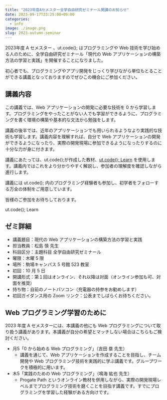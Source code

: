 ```yaml
---
title: "2023年度Aセメスター全学自由研究ゼミナール開講のお知らせ"
date: 2023-09-17T23:25:00+09:00
categories:
  - info
image: ./image.png
slug: 2023-autumn-seminar
---
```



2023年度 A セメスター 、ut.code(); はプログラミングや Web 技術を学び始める人のために、全学自由研究ゼミナール「現代の Web アプリケーションの構築方法の学習と実践」を開催することになりました。

初心者でも、プログラミングやアプリ開発をじっくり学びながら単位もとることができる講義となっておりますのでぜひこの機会にご参加ください。

## 講義内容

この講義では、Web アプリケーションの開発に必要な技術を 0 から学習します。プログラミングをやったことがない人でも学習ができるように、プログラミングを書く環境の構築や基本的な文法から勉強をします。

講義の後半では、近年のアプリケーションでも用いられるようなより実践的な技術も学習します。講義内容を理解すれば、自分で Web アプリケーションの開発ができるようになったり、実際の開発現場に参加できるようになったりするのに十分な力が身に付きます。

講義にあたっては、ut.code();が作成した教材、[ut.code(); Learn](https://learn.utcode.net/) を使用します。講義内ではこれをより分かりやすく解説し、参加者の理解度を確認しながら進行します。

講義には ut.code(); 内のプログラミング経験者も参加し、初学者をフォローする万全の体制をご用意しています。

皆様のご参加をお待ちしております。

<ActionButton to="https://learn.utcode.net/">ut.code(); Learn</ActionButton>

## ゼミ詳細

- 講義題目：現代の Web アプリケーションの構築方法の学習と実践
- 担当教員：松島 慎 先生
- 科目区分：主題科目 全学自由研究ゼミナール
- 曜限：木曜 5 限
- 場所：駒場キャンパス 5 号館 523 教室
- 初回：10 月 5 日
- 開講形式：第１回はオンライン、それ以降は対面（オンライン参加も可、対面を推奨）
- 持ち物：自前のノートパソコン（充電器の持参をお勧めします）
- 初回ガイダンス用の Zoom リンク：公表までしばらくお待ちください。

## Web プログラミング学習のために

2023 年度 A セメスターには、本講義の他にも Web プログラミングについて取り扱う講義があります。本講義が自分の希望とマッチしない場合はこちらもご検討ください。

- 月5「0 から始める Web プログラミング」（吉田 塁 先生）
  - 講義を通じて、Web アプリケーションを作成することを目指し、チーム開発や Web プログラミング技術を実践的に学ぶ講義です。グループワークを積極的に用います。
- 木5「実践のための Web プログラミング」（鳴海 紘也 先生）
  - Progate Path というオンライン教材を併用しながら、実際の開発現場レベルまでプログラミング技術を磨くことを目指す講義です。すでにプログラミングを学習した経験がある方向けです。
